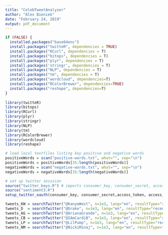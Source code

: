 ```yaml
---
title: "CelebTweetAnalyzer"
author: "Alex Bieniek"
date: "February 24, 2019"
output: pdf_document
---
```


```r
if (FALSE) {
  installed.packages("base64enc")
  install.packages("twitteR", dependencies = TRUE)
  install.packages("RCurl", dependencies = T)
  install.packages("bitops", dependencies = T)
  install.packages("plyr", dependencies = T)
  install.packages('stringr', dependencies = T)
  install.packages("NLP", dependencies = T)
  install.packages("tm", dependencies = T)
  install.packages("wordcloud", dependencies=T)
  install.packages("RColorBrewer", dependencies=TRUE)
  install.packages("reshape", dependencies=T)
}
  
library(twitteR)
library(bitops)
library(RCurl)
library(plyr)
library(stringr)
library(NLP)
library(tm)
library(RColorBrewer)
library(wordcloud)
library(reshape)
```


```r
# load local textfiles listing key positive and negative words
positiveWords = scan("positive-words.txt", what="", sep="\n")
positiveWords = positiveWords[35:length(positiveWords)]
negativeWords = scan("negative-words.txt", what="", sep="\n")
negativeWords = negativeWords[35:length(negativeWords)]

# set up twitter sesssion
source("twitter_keys.R") # imports consumer_key, consumer_secret, access_key, and access_secret
source("sentiment3.R")
setup_twitter_oauth(consumer_key, consumer_secret,access_token, access_secret)
```

```r
tweets_KW = searchTwitter("@KanyeWest", n=1e3, lang="en", resultType="recent")
tweets_D  = searchTwitter("@Drake", n=1e3, lang="en", resultType="recent")
tweets_AG = searchTwitter("@ArianaGrande", n=1e3, lang="en", resultType="recent")
tweets_CB = searchTwitter("@IAmCardiB", n=1e3, lang="en", resultType="recent")
tweets_LP = searchTwitter("@LilPump", n=1e3, lang="en", resultType="recent")
tweets_NM = searchTwitter("@NickiMinaj", n=1e3, lang="en", resultType="recent")
```